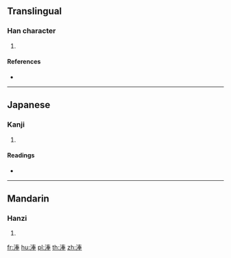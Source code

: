 ==Translingual==

===Han character===
{{Han char|rn=85|rad=水|as=08|sn=11|four=|canj=EQKQ}}

# {{defn|Han|sort=水08}}

====References====
* {{Han ref|kx=0629.190|dkj=17631|hdz=31637.100|uh=6DCE|ud=28110}}

----

==Japanese==

===Kanji===
{{ja-kanji|grade=|rs=水08}}

# {{defn|lang=ja|sort=水08}}

====Readings====
* {{ja-readings|on=[[ほう]] (hō), [[ほ]] (ho), [[ふ]] (fu)|kun=[[ほう]] (hou), [[ふ]] (fu)}}

----

==Mandarin==

===Hanzi===
{{cmn-hanzi|pin=[[pěng]] ([[peng3]])|wg=p'eng<sup>3</sup>}}

# {{defn|lang=cmn|sort=水08}}

[[fr:淎]]
[[hu:淎]]
[[pl:淎]]
[[th:淎]]
[[zh:淎]]